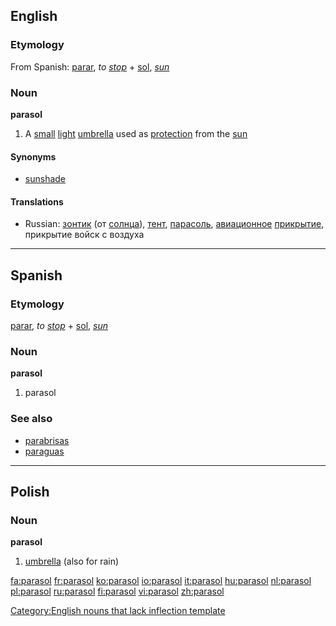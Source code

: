 ==English==
===Etymology===
From Spanish: [[parar]], ''to [[stop]]'' + [[sol]], ''[[sun]]''

===Noun===
'''parasol'''

#A [[small]] [[light]] [[umbrella]] used as [[protection]] from the [[sun]]

====Synonyms====
*[[sunshade]]

====Translations====
*Russian: [[зонтик]] (от [[солнца]]), <!--(''[[уст.]]'')-->[[тент]], <!--(''[[ав.]]'')-->[[парасоль]], <!--(''[[воен.]]'')-->[[авиационное]] [[прикрытие]], прикрытие войск с воздуха

----

==Spanish==
===Etymology===
[[parar]], ''to [[stop]]'' + [[sol]], ''[[sun]]''

===Noun===
'''parasol'''

# parasol

===See also===
*[[parabrisas]]
*[[paraguas]]

<!--[[Category:Spanish verb plus plural noun compounds]] this one is verb + singular noun -->

----

==Polish==

===Noun===
'''parasol''' {{m}}

# [[umbrella]] (also for rain)

[[Category:English nouns that lack inflection template]]

[[fa:parasol]]
[[fr:parasol]]
[[ko:parasol]]
[[io:parasol]]
[[it:parasol]]
[[hu:parasol]]
[[nl:parasol]]
[[pl:parasol]]
[[ru:parasol]]
[[fi:parasol]]
[[vi:parasol]]
[[zh:parasol]]
